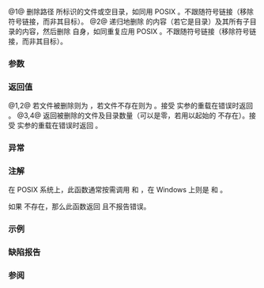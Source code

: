 {{cpp/filesystem/title|remove|remove_all}}
{{cpp/filesystem/navbar}}
{{dcl begin}}
{{dcl header|filesystem}}
{{dcl|since=c++17|num=1|1=
bool remove( const std::filesystem::path&amp; p );
}}
{{dcl|since=c++17|num=2|1=
bool remove( const std::filesystem::path&amp; p, std::error_code&amp; ec ) noexcept;
}}
{{dcl|since=c++17|num=3|
std::uintmax_t remove_all( const std::filesystem::path&amp; p );
}}
{{dcl|since=c++17|num=4|1=
std::uintmax_t remove_all( const std::filesystem::path&amp; p, std::error_code&amp; ec );
}}
{{dcl end}}

@1@ 删除路径 {{c|p}} 所标识的文件或空目录，如同用 POSIX [http://pubs.opengroup.org/onlinepubs/9699919799/functions/remove.html {{tt|remove}}]。不跟随符号链接（移除符号链接，而非其目标）。
@2@ 递归地删除 {{c|p}} 的内容（若它是目录）及其所有子目录的内容，然后删除 {{c|p}} 自身，如同重复应用 POSIX [http://pubs.opengroup.org/onlinepubs/9699919799/functions/remove.html {{tt|remove}}]。不跟随符号链接（移除符号链接，而非其目标）。

===参数===
{{par begin}}
{{par|p|要删除的路径}}
{{par|ec|不抛出重载中报告错误的输出形参}}
{{par end}}

===返回值===
@1,2@ 若文件被删除则为 {{c|true}}，若文件不存在则为 {{c|false}}。接受 {{tt|error_code&amp;}} 实参的重载在错误时返回 {{c|false}}。
@3,4@ 返回被删除的文件及目录数量（可以是零，若用以起始的 {{c|p}} 不存在）。接受 {{tt|error_code&amp;}} 实参的重载在错误时返回 {{c|static_cast&lt;std::uintmax_t&gt;(-1)}}。

===异常===
{{cpp/filesystem/error_handling|p|throw=1,3/2,4}}

===注解===
在 POSIX 系统上，此函数通常按需调用 [https://pubs.opengroup.org/onlinepubs/9699919799/functions/unlink.html {{tt|unlink}}] 和 [https://pubs.opengroup.org/onlinepubs/9699919799/functions/rmdir.html {{tt|rmdir}}]，在 Windows 上则是 [https://learn.microsoft.com/en-us/windows/win32/api/fileapi/nf-fileapi-deletefilew {{tt|DeleteFileW}}] 和 [https://learn.microsoft.com/en-us/windows/win32/api/fileapi/nf-fileapi-removedirectoryw {{tt|RemoveDirectoryW}}]。

如果 {{c|p}} 不存在，那么此函数返回 {{c/core|false}} 且不报告错误。

===示例===
{{example
|code=
#include &lt;cstdint&gt;
#include &lt;filesystem&gt;
#include &lt;fstream&gt;
#include &lt;iostream&gt;

int main()
{
    namespace fs = std::filesystem;
    std::cout &lt;&lt; std::boolalpha;

    fs::path tmp{std::filesystem::temp_directory_path()};

    const auto O_O{"O_O"};
    std::ofstream{tmp / O_O} &lt;&lt; O_O; // creates file containing O_O
    std::cout &lt;&lt; "remove(): " &lt;&lt; fs::remove(tmp / O_O) &lt;&lt; '\n'; // 成功
    std::cout &lt;&lt; "remove(): " &lt;&lt; fs::remove(tmp / O_O) &lt;&lt; '\n'; // 失败

    std::filesystem::create_directories(tmp / "abcdef/example");
    const std::uintmax_t n{fs::remove_all(tmp / "abcdef")};
    std::cout &lt;&lt; "remove_all(): " &lt;&lt; n &lt;&lt; " 个文件或目录\n";
}
|p=true
|output=
remove(): true
remove(): false
remove_all(): 2 个文件或目录
}}

===缺陷报告===
{{dr list begin}}
{{dr list item|dr=3014|wg=lwg|std=C++17|before={{tt|remove_all}} 的 {{tt|error_code}} 重载被标记为 noexcept 但能分配内存|after=移除 noexcept}}
{{dr list end}}

===参阅===
{{dsc begin}}
{{dsc inc|cpp/io/c/dsc remove}}
{{dsc end}}

{{langlinks|en|es|ja|ru}}